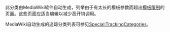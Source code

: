 {{Wikipedia category|hidden=yes|tracking=yes}}
{{polluted category}}
{{empty category}}

此分类由MediaWiki软件自动生成，列举由于有太长的模板参数而超出[[Wikipedia:模板限制|模板限制]]的页面。这些页面应适当编辑以减少高开销调用。

MediaWiki自动生成的追踪分类列表可参见[[Special:TrackingCategories|Special:TrackingCategories]]。